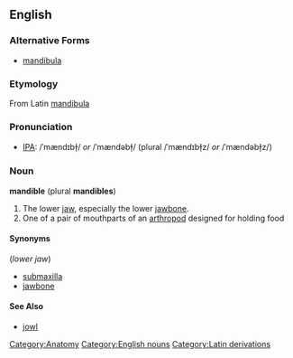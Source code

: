 {{wikipedia}}
==English==
===Alternative Forms===
* [[mandibula]]

===Etymology===
From Latin [[mandibula]]

===Pronunciation===
* [[Wiktionary:Pronunciation_key|IPA]]: /ˈmændɪbɫ̩/ ''or'' /ˈmændəbɫ̩/ (plural /ˈmændɪbɫ̩z/ ''or'' /ˈmændəbɫ̩z/)

===Noun===
'''mandible''' (plural '''mandibles''')
# The lower [[jaw]], especially the lower [[jawbone]].
# One of a pair of mouthparts of an [[arthropod]] designed for holding food

====Synonyms====
(''lower jaw'')
* [[submaxilla]]
* [[jawbone]]

====See Also====
* [[jowl]]

[[Category:Anatomy]]
[[Category:English nouns]][[Category:Latin derivations]]
